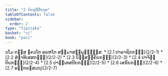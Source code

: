 ```yaml
---
title: "2 ຠິກ຺ຂຸນິວິຠງ຺ຄ"
tableOfContents: false
sidebar:
  order: 2
type: "tipitaka"
basket: "vi"
book: "paci"
---
```



<DynamicBreadcrumb />

<Paragraph number="2099" type="center" book="paci">
ນໂມ ຕສ຺ສ ຠຄວໂຕ ອຣຫໂຕ ສມ຺ມາສມ຺ພຸທ຺ຘສ຺ສ.

</Paragraph>

<TableOfContents book="paci" section="2">
* [2.1 ປາຣາຊິກກຓ຺ຑ](2/2-1)
* [2.2 ສໍຆາທິເສສກຓ຺ຑ](2/2-2)
* [2.3 ນິສ຺ສຄ຺ຄິຍກຓ຺ຑ](2/2-3)
* [2.4 ປາຈິຕ຺ຕິຍກຓ຺ຑ](2/2-4)
* [2.5 ປາຏິເທສນີຍກຓ຺ຑ](2/2-5)
* [2.6 ເສຂິຍກຓ຺ຑ](2/2-6)
* [2.7 ອຘິກຣຓສມຖ](2/2-7)
</TableOfContents>
